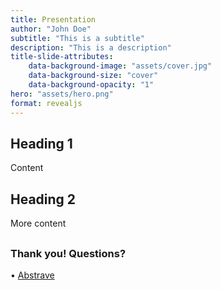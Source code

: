 ```yaml
---
title: Presentation
author: "John Doe"
subtitle: "This is a subtitle"
description: "This is a description"
title-slide-attributes:
    data-background-image: "assets/cover.jpg"
    data-background-size: "cover"
    data-background-opacity: "1"
hero: "assets/hero.png"
format: revealjs
---
```


## Heading 1

Content

## Heading 2

More content

##  {background-image="../../assets/images/cover.jpg"}
### Thank you! Questions?

[<?lua.year?> • [Abstrave](https://github.com/royfrancis/abstrave)]{.smaller}

